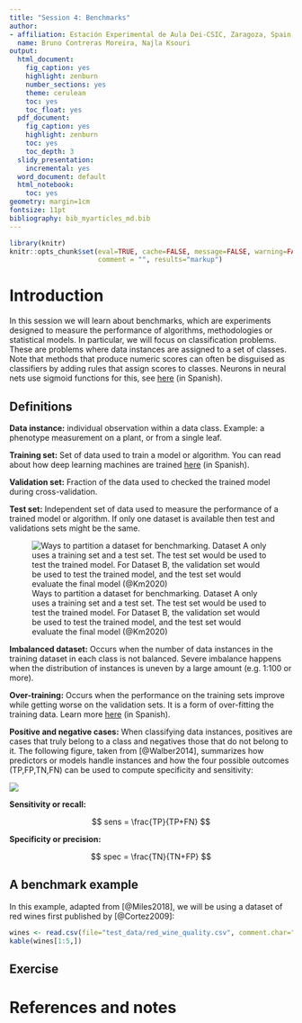 ```yaml
---
title: "Session 4: Benchmarks"
author:
- affiliation: Estación Experimental de Aula Dei-CSIC, Zaragoza, Spain 
  name: Bruno Contreras Moreira, Najla Ksouri
output:
  html_document:
    fig_caption: yes
    highlight: zenburn
    number_sections: yes
    theme: cerulean
    toc: yes
    toc_float: yes
  pdf_document:
    fig_caption: yes
    highlight: zenburn
    toc: yes
    toc_depth: 3
  slidy_presentation:
    incremental: yes
  word_document: default
  html_notebook: 
    toc: yes
geometry: margin=1cm
fontsize: 11pt
bibliography: bib_myarticles_md.bib
---
```


```r
library(knitr)
knitr::opts_chunk$set(eval=TRUE, cache=FALSE, message=FALSE, warning=FALSE, 
                      comment = "", results="markup")
```

# Introduction

In this session we will learn about benchmarks, which are experiments designed to measure the performance of algorithms, methodologies or statistical models. In particular, we will focus on classification problems. These are problems where data instances are assigned to a set of classes.  Note that methods that produce numeric scores can often be disguised as classifiers by adding rules that assign scores to classes. Neurons in neural nets use sigmoid functions for this, see [here](https://bioinfoperl.blogspot.com/2020/04/propagacion-en-una-red-neuronal.html) (in Spanish).

## Definitions

**Data instance:** individual observation within a data class. Example: a phenotype measurement on a plant, or from a single leaf.

**Training set:** Set of data used to train a model or algorithm. You can read about how deep learning machines are trained [here](https://bioinfoperl.blogspot.com/2020/05/entrenamiento-de-una-red-neuronal.html) (in Spanish).

**Validation set:** Fraction of the data used to checked the trained model during cross-validation.

**Test set:** Independent set of data used to measure the performance of a trained model or algorithm. If only one dataset is available then test and validations sets might be the same.

![Ways to partition a dataset for benchmarking. Dataset A only uses a training set and a test set. The test set would be used to test the trained model. For Dataset B, the validation set would be used to test the trained model, and the test set would evaluate the final model (@Km2020)](./pics/ML_dataset_training_validation_test_sets.png)

**Imbalanced dataset:** Occurs when the number of data instances in the training dataset in each class is not balanced. Severe imbalance happens when the distribution of instances is uneven by a large amount (e.g. 1:100 or more).

**Over-training:** Occurs when the performance on the training sets improve while getting worse on the validation sets. It is a form of over-fitting the training data. Learn more [here](https://bioinfoperl.blogspot.com/2020/05/sobreentrenamiento-de-una-red-neuronal.html) (in Spanish).

**Positive and negative cases:** When classifying data instances, positives are cases that truly belong to a class and negatives those that do not belong to it. The following figure, taken from [@Walber2014], summarizes how predictors or models handle instances and how the four possible outcomes (TP,FP,TN,FN) can be used to compute specificity and sensitivity:

![](./pics/Sensitivity_and_specificity.png)

**Sensitivity or recall:** 

$$ sens = \frac{TP}{TP+FN} $$

**Specificity or precision:**

$$ spec = \frac{TN}{TN+FP} $$

## A benchmark example

In this example, adapted from [@Miles2018], we will be using a dataset of red wines first published by [@Cortez2009]:

```r
wines <- read.csv(file="test_data/red_wine_quality.csv", comment.char=";")
kable(wines[1:5,])
```

## Exercise


# References and notes

